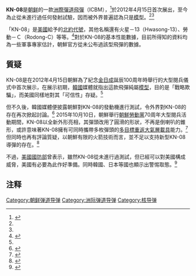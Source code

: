 {{noteTA|G1=Military}}
{{Infobox Weapon
|is_missile=yes
|name=KN-08
|origin= {{DPRK}}
|image=
|type=[[洲際彈道飛彈|洲際彈道飛彈]]
|used_by={{KPA-SF}}
|manufacturer=[[朝鮮國防科學院|朝鮮國防科學院]]
|unit_cost=
|propellant=固體燃料（也可能是液體燃料）
|production_date=
|service= 
|engine= [[固體燃料火箭|固體發動機]]
|engine_power=
|weight=
|length=
|height=18米<ref name="KN-08" />
|diameter=
|wingspan=
|speed=
|vehicle_range=大約6,000公里<ref name="KN-08" />
|ceiling=
|altitude=
|filling= 12-50Kt 核彈頭
|filling_weight= 
|guidance=[[惯性导航系统|惯性导航系统]]
|detonation=
|launch_platform= 機動運輸車輛
}}
'''KN-08'''是[[朝鲜|朝鲜]]的一款[[洲際彈道飛彈|洲際彈道飛彈]]（ICBM），<ref name="Washington Times">{{Cite journal |last=Gertz |first=Bill |title=North Korea making missile able to hit U.S. |journal=The Washington Times |date=December 5, 2011 |pages=1–4 |url=http://www.washingtontimes.com/news/2011/dec/5/north-korea-making-missile-able-to-hit-us/?page=all |accessdate=2013-04-12 |archive-date=2016-04-26 |archive-url=https://web.archive.org/web/20160426164008/http://www.washingtontimes.com/news/2011/dec/5/north-korea-making-missile-able-to-hit-us/?page=all |dead-url=no }}</ref>於2012年4月15日首次展出，至今為止從未進行過任何發射試驗，因而被外界普遍認為只是[[Mockup|模型]]。<ref name="KN-08" /><ref name="KN-08_1" />

「KN-08」是[[美國|美國]]給予的[[北約代號|北約代號]]，其他名稱還有火星－13（Hwasong-13）、勞動－Ｃ（Rodong-C）等等。<ref name="Globalsecurity">{{Cite web |title=KN-08:The semi-mobile Limited Range ICBM – No-dong-C |author=C. P. Vick |year=2012–13 |work=Globalsecurity.org |url=http://www.globalsecurity.org/wmd/world/dprk/kn-08.htm |accessdate=2013-04-13 |archive-date=2020-12-20 |archive-url=https://web.archive.org/web/20201220110707/https://www.globalsecurity.org/wmd/world/dprk/kn-08.htm |dead-url=no }}</ref>對於KN-08的基本性能數據，目前所得知的資料均為一些軍事專家估計，朝鮮官方從未公布過該型飛彈的數據。

== 質疑 ==
KN-08是在2012年4月15日朝鮮為了紀念[[金日成|金日成]]誕辰100周年時舉行的大型閱兵儀式中首次展示，在展示初期，[[韓國|韓國]]媒體就指出這款飛彈純屬[[Mockup|模型]]，目的是「戰略欺騙」，而美國同樣地對其「可信性」存疑。<ref name="KN-08" />

但不久後，韓國媒體便披露朝鮮對KN-08的發動機進行測試，令外界對KN-08的存在再次掀起討論。<ref name="KN-08">{{cite news|title=韓稱朝鮮KN-08導彈射程達6千公裡可覆蓋關島|url=http://mil.huanqiu.com/world/2013-02/3653283.html|date=2013-02-19|accessdate=2015-10-11|archive-date=2018-02-21|archive-url=https://web.archive.org/web/20180221145256/http://mil.huanqiu.com/world/2013-02/3653283.html|dead-url=no}}</ref>
2015年10月10日，朝鮮舉行[[朝鮮勞動黨|朝鮮勞動黨]]70周年大型閱兵活動期間，KN-08以全新外形亮相，其彈頭改用了圓滑的形狀，不再是倒喇叭的錐形，或許意味著KN-08擁有可同時攜帶多枚彈頭的[[多目標重返大氣層載具|多目標重返大氣層載具]]能力。<ref>{{cite news|title=朝鮮改進KN-08彈頭或另有用途：性能大幅提升|url=http://news.qq.com/a/20151011/009733.htm|date=2015-10-11|accessdate=2015-10-11|archive-date=2016-09-10|archive-url=https://web.archive.org/web/20160910151905/http://news.qq.com/a/20151011/009733.htm|dead-url=no}}</ref>但同時也再有評論質疑，以朝鮮有限的火箭技術而言，並不足以支持新型KN-08導彈的存在。<ref name="KN-08_1">{{cite news|title=多頭導彈亮相朝鮮閱兵 坐實模型傳言|url=http://news.ifeng.com/a/20151010/44810316_0.shtml|date=2015-10-10|accessdate=2015-10-11|archive-date=2016-08-16|archive-url=https://web.archive.org/web/20160816171842/http://news.ifeng.com/a/20151010/44810316_0.shtml|dead-url=no}}</ref>

不過，[[美國國防部|美國國防部]]曾表示，雖然KN-08從未進行過測試，但已經可以對美國構成威脅，美國有必要為此作好準備。同時韓國、日本等國也顯示出警惕取態。<ref name=dn-20150408>{{cite news |url=http://www.defensenews.com/story/defense/policy-budget/budget/2015/04/08/north-korea-icbm-nuclear-weapon/25422795/ |title=US: N. Korean Nuclear ICBM Achievable |author=Aaron Mehta |publisher=Gannett |work=DefenseNews |date=8 April 2015 |accessdate=12 April 2015}}</ref>

== 注释 ==

{{Reflist|33em}}

{{北朝鮮彈道導彈}}
[[Category:朝鲜弹道导弹|Category:朝鲜弹道导弹]]
[[Category:洲际弹道导弹|Category:洲际弹道导弹]]
[[Category:核导弹|Category:核导弹]]